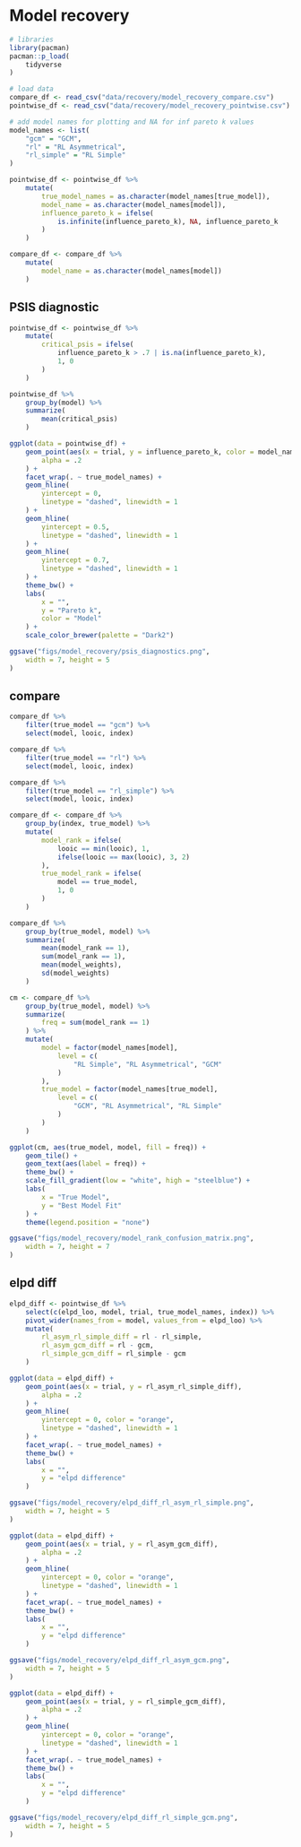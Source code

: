 # Model recovery

```r
# libraries
library(pacman)
pacman::p_load(
    tidyverse
)
```

```r
# load data
compare_df <- read_csv("data/recovery/model_recovery_compare.csv")
pointwise_df <- read_csv("data/recovery/model_recovery_pointwise.csv")

# add model names for plotting and NA for inf pareto k values
model_names <- list(
    "gcm" = "GCM",
    "rl" = "RL Asymmetrical",
    "rl_simple" = "RL Simple"
)

pointwise_df <- pointwise_df %>%
    mutate(
        true_model_names = as.character(model_names[true_model]),
        model_name = as.character(model_names[model]),
        influence_pareto_k = ifelse(
            is.infinite(influence_pareto_k), NA, influence_pareto_k
        )
    )

compare_df <- compare_df %>%
    mutate(
        model_name = as.character(model_names[model])
    )
```

## PSIS diagnostic
```r
pointwise_df <- pointwise_df %>% 
    mutate(
        critical_psis = ifelse(
            influence_pareto_k > .7 | is.na(influence_pareto_k),
            1, 0
        )
    )

pointwise_df %>%
    group_by(model) %>%
    summarize(
        mean(critical_psis)
    )
```

```r
ggplot(data = pointwise_df) +
    geom_point(aes(x = trial, y = influence_pareto_k, color = model_name),
        alpha = .2
    ) +
    facet_wrap(. ~ true_model_names) +
    geom_hline(
        yintercept = 0,
        linetype = "dashed", linewidth = 1
    ) +
    geom_hline(
        yintercept = 0.5,
        linetype = "dashed", linewidth = 1
    ) +
    geom_hline(
        yintercept = 0.7,
        linetype = "dashed", linewidth = 1
    ) +
    theme_bw() +
    labs(
        x = "",
        y = "Pareto k",
        color = "Model"
    ) +
    scale_color_brewer(palette = "Dark2")

ggsave("figs/model_recovery/psis_diagnostics.png",
    width = 7, height = 5
)
```

## compare
```r
compare_df %>%
    filter(true_model == "gcm") %>%
    select(model, looic, index)

compare_df %>%
    filter(true_model == "rl") %>%
    select(model, looic, index)

compare_df %>%
    filter(true_model == "rl_simple") %>%
    select(model, looic, index)
```

```r
compare_df <- compare_df %>%
    group_by(index, true_model) %>%
    mutate(
        model_rank = ifelse(
            looic == min(looic), 1,
            ifelse(looic == max(looic), 3, 2)
        ),
        true_model_rank = ifelse(
            model == true_model,
            1, 0
        )
    )

compare_df %>%
    group_by(true_model, model) %>%
    summarize(
        mean(model_rank == 1),
        sum(model_rank == 1),
        mean(model_weights),
        sd(model_weights)
    )
```

```r
cm <- compare_df %>%
    group_by(true_model, model) %>%
    summarize(
        freq = sum(model_rank == 1)
    ) %>%
    mutate(
        model = factor(model_names[model],
            level = c(
                "RL Simple", "RL Asymmetrical", "GCM"
            )
        ),
        true_model = factor(model_names[true_model],
            level = c(
                "GCM", "RL Asymmetrical", "RL Simple"
            )
        )
    )

ggplot(cm, aes(true_model, model, fill = freq)) +
    geom_tile() +
    geom_text(aes(label = freq)) +
    theme_bw() +
    scale_fill_gradient(low = "white", high = "steelblue") +
    labs(
        x = "True Model",
        y = "Best Model Fit"
    ) +
    theme(legend.position = "none")

ggsave("figs/model_recovery/model_rank_confusion_matrix.png",
    width = 7, height = 7
)
```

## elpd diff
```r
elpd_diff <- pointwise_df %>%
    select(c(elpd_loo, model, trial, true_model_names, index)) %>%
    pivot_wider(names_from = model, values_from = elpd_loo) %>%
    mutate(
        rl_asym_rl_simple_diff = rl - rl_simple,
        rl_asym_gcm_diff = rl - gcm,
        rl_simple_gcm_diff = rl_simple - gcm
    )
```

```r
ggplot(data = elpd_diff) +
    geom_point(aes(x = trial, y = rl_asym_rl_simple_diff),
        alpha = .2
    ) +
    geom_hline(
        yintercept = 0, color = "orange",
        linetype = "dashed", linewidth = 1
    ) +
    facet_wrap(. ~ true_model_names) +
    theme_bw() +
    labs(
        x = "",
        y = "elpd difference"
    )

ggsave("figs/model_recovery/elpd_diff_rl_asym_rl_simple.png",
    width = 7, height = 5
)
```

```r
ggplot(data = elpd_diff) +
    geom_point(aes(x = trial, y = rl_asym_gcm_diff),
        alpha = .2
    ) +
    geom_hline(
        yintercept = 0, color = "orange",
        linetype = "dashed", linewidth = 1
    ) +
    facet_wrap(. ~ true_model_names) +
    theme_bw() +
    labs(
        x = "",
        y = "elpd difference"
    )

ggsave("figs/model_recovery/elpd_diff_rl_asym_gcm.png",
    width = 7, height = 5
)
```

```r
ggplot(data = elpd_diff) +
    geom_point(aes(x = trial, y = rl_simple_gcm_diff),
        alpha = .2
    ) +
    geom_hline(
        yintercept = 0, color = "orange",
        linetype = "dashed", linewidth = 1
    ) +
    facet_wrap(. ~ true_model_names) +
    theme_bw() +
    labs(
        x = "",
        y = "elpd difference"
    )

ggsave("figs/model_recovery/elpd_diff_rl_simple_gcm.png",
    width = 7, height = 5
)
```
